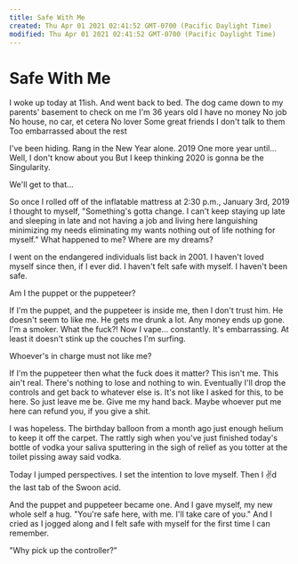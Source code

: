 ```yaml
---
title: Safe With Me
created: Thu Apr 01 2021 02:41:52 GMT-0700 (Pacific Daylight Time)
modified: Thu Apr 01 2021 02:41:52 GMT-0700 (Pacific Daylight Time)
---
```

# Safe With Me

I woke up today at 11ish.
And went back to bed.
The dog came down to my parents' basement
to check on me
I'm 36 years old
I have no money
No job
No house, no car, et cetera
No lover
Some great friends
I don't talk to them
Too embarrassed about the rest

I've been hiding.
Rang in the New Year alone.
2019
One more year until...
Well, I don't know about you
But I keep thinking 2020
is gonna be the Singularity.

We'll get to that…

So once I rolled off of the inflatable mattress
at 2:30 p.m., January 3rd, 2019
I thought to myself,
"Something's gotta change.
I can't keep staying up late
and sleeping in late
and not having a job
and living here
languishing
minimizing my needs
eliminating my wants
nothing out of life
nothing for myself."
What happened to me?
Where are my dreams?

I went on the endangered individuals list back in 2001.
I haven't loved myself since then, if I ever did.
I haven't felt safe with myself.
I haven't been safe.

Am I the puppet or the puppeteer?

If I'm the puppet,
and the puppeteer is inside me,
then I don't trust him.
He doesn't seem to like me.
He gets me drunk a lot.
Any money ends up gone.
I'm a smoker. What the fuck?!
Now I vape… constantly.
It's embarrassing.
At least it doesn't stink
up the couches I'm surfing.

Whoever's in charge must not like me?

If I'm the puppeteer
then what the fuck does it matter?
This isn't me.
This ain't real.
There's nothing to lose and nothing to win.
Eventually I'll drop the controls
and get back to whatever else is.
It's not like I asked for this,
to be here.
So just leave me be.
Give me my hand back.
Maybe whoever put me here can refund you,
if you give a shit.

I was hopeless.
The birthday balloon from a month ago
just enough helium to keep it off the carpet.
The rattly sigh when you've just finished
today's bottle of vodka
your saliva sputtering
in the sigh of relief
as you totter at the toilet
pissing away said vodka.

Today I jumped perspectives.
I set the intention to love myself.
Then I ✌️d the last tab of the Swoon acid.

And the puppet and puppeteer became one. And I gave myself, my new whole self a hug. "You're safe here, with me. I'll take care of you." And I cried as I jogged along and I felt safe with myself for the first time I can remember.

"Why pick up the controller?"
